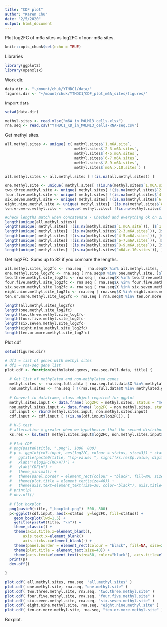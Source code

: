 ```yaml
---
title: "CDF plot"
author: "Karen Chu"
date: "2/5/2020"
output: html_document
---
```


Plot log2FC of m6a sites vs log2FC of non-m6a sites.

```r
knitr::opts_chunk$set(echo = TRUE)
```

Libraries

```r
library(ggplot2)
library(openxlsx)
```

Work dir.

```r
data.dir <- "~/mount/chuk/YTHDC1/data/"
figures.dir <- "~/mount/chuk/YTHDC1/CDF_plot_m6A_sites/figures/"
```

Import data

```r
setwd(data.dir)

methyl.sites <- read.xlsx("m6A_in_MOLM13_cells.xlsx")
rna.seq <- read.csv("YTHDC1_KD_in_MOLM13_cells-RNA-seq.csv")
```

Get methyl sites.

```r
all.methyl.sites <- unique( c( methyl.sites$`1.m6A.site`, 
                               methyl.sites$`2-3.m6A.sites`,
                               methyl.sites$`4-5.m6A.sites`,
                               methyl.sites$`6-7.m6A.sites`,
                               methyl.sites$`8-9.m6A.sites`,
                               methyl.sites$`m6A.>.10.sites`) )

all.methyl.sites <- all.methyl.sites [ !(is.na(all.methyl.sites)) ]

one.methyl.site <- unique( methyl.sites[ !(is.na(methyl.sites$`1.m6A.site`)), ]$`1.m6A.site` )
two.three.methyl.site <- unique( methyl.sites[ !(is.na(methyl.sites$`2-3.m6A.sites`)), ]$`2-3.m6A.sites` )
four.five.methyl.site <- unique( methyl.sites[ !(is.na(methyl.sites$`4-5.m6A.sites`)), ]$`4-5.m6A.sites` )
six.seven.methyl.site <- unique( methyl.sites[ !(is.na(methyl.sites$`6-7.m6A.sites`)), ]$`6-7.m6A.sites` )
eight.nine.methyl.site <- unique( methyl.sites[ !(is.na(methyl.sites$`8-9.m6A.sites`)), ]$`8-9.m6A.sites` )
ten.or.more.methyl.site <- unique( methyl.sites[ !(is.na(methyl.sites$`m6A.>.10.sites`)), ]$`m6A.>.10.sites` )

#Check lengths match when concatenate - Checked and everything ok on 2/5/2020
length(unique(all.methyl.sites))
length(unique( methyl.sites[ !(is.na(methyl.sites$`1.m6A.site`)), ]$`1.m6A.site`))
length(unique( methyl.sites[ !(is.na(methyl.sites$`2-3.m6A.sites`)), ]$`2-3.m6A.sites`))
length(unique( methyl.sites[ !(is.na(methyl.sites$`4-5.m6A.sites`)), ]$`4-5.m6A.sites`))
length(unique( methyl.sites[ !(is.na(methyl.sites$`6-7.m6A.sites`)), ]$`6-7.m6A.sites`))
length(unique( methyl.sites[ !(is.na(methyl.sites$`8-9.m6A.sites`)), ]$`8-9.m6A.sites`))
length(unique( methyl.sites[ !(is.na(methyl.sites$`m6A.>.10.sites`)), ]$`m6A.>.10.sites`))
```

Get log2FC.
Sums up to 82 if you compare the lengths.

```r
all.methyl.sites_log2fc <- rna.seq [ rna.seq$X %in% all.methyl.sites, ]$log2FoldChange
one.methyl.site_log2fc <- rna.seq [ rna.seq$X %in% one.methyl.site, ]$log2FoldChange
two.three.methyl.site_log2fc <- rna.seq [ rna.seq$X %in% two.three.methyl.site, ]$log2FoldChange
four.five.methyl.site_log2fc <- rna.seq [ rna.seq$X %in% four.five.methyl.site, ]$log2FoldChange
six.seven.methyl.site_log2fc <- rna.seq [ rna.seq$X %in% six.seven.methyl.site, ]$log2FoldChange
eight.nine.methyl.site_log2fc <- rna.seq [ rna.seq$X %in% eight.nine.methyl.site, ]$log2FoldChange
ten.or.more.methyl.site_log2fc <- rna.seq [ rna.seq$X %in% ten.or.more.methyl.site, ]$log2FoldChange

length(all.methyl.sites_log2fc)
length(one.methyl.site_log2fc)
length(two.three.methyl.site_log2fc)
length(four.five.methyl.site_log2fc)
length(six.seven.methyl.site_log2fc)
length(eight.nine.methyl.site_log2fc)
length(ten.or.more.methyl.site_log2fc)
```

Plot cdf

```r
setwd(figures.dir)

# df1 = list of genes with methyl sites
# df2 = rna-seq gene list
plot.cdf <- function(methylated.genes, rna.seq.full.data, title) {
  
  # Get list of methylated and non-methylated genes
  methyl.sites <- rna.seq.full.data [ rna.seq.full.data$X %in% methylated.genes, ]$log2FoldChange
  non.methyl.sites <- rna.seq [ !(rna.seq.full.data$X %in% methylated.genes), ]$log2FoldChange
  
  # Convert to dataframe, class object required for ggplot
  methyl.sites.input <- data.frame( log2FC = methyl.sites, status = "methylated")
  non.methyl.sites.input <- data.frame( log2FC = non.methyl.sites, status = "not.methylated")
  cdf.input <- rbind(methyl.sites.input, non.methyl.sites.input)
  cdf.input <- cdf.input [ !(is.na(cdf.input$log2FC)), ]
  
  # K-S test
  # alternative = greater when we hypothesize that the second distribution is greater than the first
  ks.res <- ks.test( methyl.sites.input$log2FC, non.methyl.sites.input$log2FC, alternative = "greater")
  
  # Plot CDF
  # png(paste0(title, ".png"), 1000, 800)
  # p <- ggplot(cdf.input, aes(log2FC, colour = status, size=3)) + stat_ecdf() + 
  #   ggtitle(paste0(title, "\np-value: ", signif(ks.res$p.value, digits = 3), "\n")) +
  #   xlab("\nlog2FC(KO/WT)") +
  #   ylab("CDF\n") +
  #   theme_minimal() +
  #   theme(panel.border = element_rect(colour = "black", fill=NA, size=2)) +
  #   theme(plot.title = element_text(size=40)) +
  #   theme(axis.text=element_text(size=30, color="black"), axis.title=element_text(size=30, color="black"))
  # print(p)
  # dev.off()
  
  # Plot boxplot
  png(paste0(title, "_boxplot.png"), 500, 800)
  p<-ggplot(cdf.input, aes(x=status, y=log2FC, fill=status)) +
    geom_boxplot(lwd=1.5) +
    ggtitle(paste0(title, "\n")) +
    theme_classic() +
    theme(axis.title.x=element_blank(),
        axis.text.x=element_blank(),
        axis.ticks.x=element_blank()) +
    theme(panel.border = element_rect(colour = "black", fill=NA, size=2)) +
    theme(plot.title = element_text(size=40)) +
    theme(axis.text=element_text(size=30, color="black"), axis.title=element_text(size=30, color="black"))
  print(p)
  dev.off()

}

plot.cdf( all.methyl.sites, rna.seq, "all.methyl.sites" )
plot.cdf( one.methyl.site, rna.seq, "one.methyl.site" )
plot.cdf( two.three.methyl.site, rna.seq, "two.three.methyl.site" )
plot.cdf( four.five.methyl.site, rna.seq, "four.five.methyl.site" )
plot.cdf( six.seven.methyl.site, rna.seq, "six.seven.methyl.site" )
plot.cdf( eight.nine.methyl.site, rna.seq, "eight.nine.methyl.site" )
plot.cdf( ten.or.more.methyl.site, rna.seq, "ten.or.more.methyl.site" )
```

Boxplot.

```r

```











